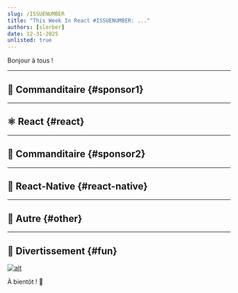 ```yaml
---
slug: /ISSUENUMBER
title: "This Week In React #ISSUENUMBER: ..."
authors: [slorber]
date: 12-31-2025
unlisted: true
---
```


Bonjour à tous !

<Todo />

<!-- truncate -->


<Support />

---

## 💸 Commanditaire {#sponsor1}

<Todo />

---

## ⚛️ React {#react}

<Todo />

<SubscribeFormEmbed placement="middle" />

---

## 💸 Commanditaire {#sponsor2}

<Todo />

---

## 📱 React-Native {#react-native}

<Todo />

---

## 🔀 Autre {#other}

<Todo />

---

## 🤭 Divertissement {#fun}

<Todo />

[![alt](/emails/issues/215/meme.jpg)](https://twitter.com/TODOTODOTODOTODOTODOTODOTODOTODOTODOTODO)

À bientôt ! 👋
